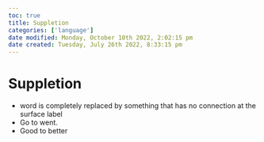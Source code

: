 ```yaml
---
toc: true
title: Suppletion
categories: ['language']
date modified: Monday, October 10th 2022, 2:02:15 pm
date created: Tuesday, July 26th 2022, 8:33:15 pm
---
```


# Suppletion
- word is completely replaced by something that has no connection at the surface label
- Go to went.
- Good to better



